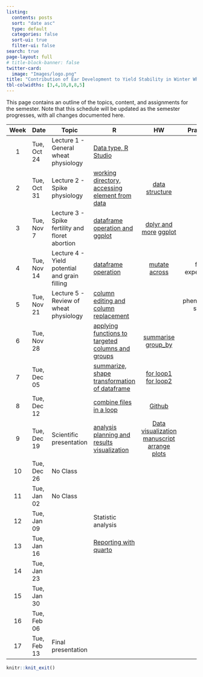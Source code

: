 ```yaml
---
listing:
  contents: posts
  sort: "date asc"
  type: default
  categories: false
  sort-ui: true
  filter-ui: false
search: true
page-layout: full
# title-block-banner: false
twitter-card:
  image: "Images/logo.png"
title: "Contribution of Ear Development to Yield Stability in Winter Wheat"
tbl-colwidths: [3,4,10,8,8,5]
---
```


This page contains an outline of the topics, content, and assignments for the semester. Note that this schedule will be updated as the semester progresses, with all changes documented here.

::: column-screen-inset-right
| Week | Date        | Topic                                           | R                                                                                 |                                                                          HW                                                                           |     Practical      |
|:----------:|------------|------------|---------------|:----------:|:----------:|
|  1   | Tue, Oct 24 | Lecture 1 - General wheat physiology            | [Data type, R Studio](/posts/Week1/index.html)                                    |                                                                                                                                                       |                    |
|  2   | Tue, Oct 31 | Lecture 2 - Spike physiology                    | [working directory, accessing element from data](/posts/Week2/index.html)         |                        [data structure](https://swcarpentry.github.io/r-novice-gapminder/04-data-structures-part1/index.html)                         |                    |
|  3   | Tue, Nov 7  | Lecture 3 - Spike fertility and floret abortion | [dataframe operation and ggplot](/posts/Week3/index.html)                         |                   [dplyr and more](https://r4ds.had.co.nz/transform.html) [ggplot](https://r4ds.had.co.nz/data-visualisation.html)                    |                    |
|  4   | Tue, Nov 14 | Lecture 4 - Yield potential and grain filling   | [dataframe operation](/posts/Week4/index.html)                                    |                [mutate](https://dplyr.tidyverse.org/reference/mutate.html) [across](https://dplyr.tidyverse.org/reference/across.html)                |  first experience  |
|  5   | Tue, Nov 21 | Lecture 5 - Review of wheat physiology          | [column editing and column replacement](/posts/Week5/index.html)                  |                                                                                                                                                       | phenotyping start! |
|  6   | Tue, Nov 28 |                                                 | [applying functions to targeted columns and groups](/posts/Week6/index.html)      |  [summarise](https://dplyr.tidyverse.org/reference/summarise.html) [group_by](https://dplyr.tidyverse.org/articles/grouping.html?q=filter#group_by)   |                    |
|  7   | Tue, Dec 05 |                                                 | [summarize, shape transformation of dataframe](/posts/Week7/index.html)           |                    [for loop1](https://statisticsglobe.com/for-loop-in-r) [for loop2](https://www.w3schools.com/r/r_for_loop.asp)                     |                    |
|  8   | Tue, Dec 12 |                                                 | [combine files in a loop](/posts/Week8/index.html)                                |                                      [Github](https://www.codecademy.com/article/what-is-git-and-github-desktop)                                      |                    |
|  9   | Tue, Dec 19 | Scientific presentation                         | [analysis planning and results visualization](/posts/Week9/index.html)            |          [Data visualization](https://www.data-to-viz.com/) [manuscript](https://academic.oup.com/jxb/article/72/11/3987/6157936?login=true) [arrange plots](http://www.sthda.com/english/articles/24-ggpubr-publication-ready-plots/81-ggplot2-easy-way-to-mix-multiple-graphs-on-the-same-page/)         |                    |
|  10  | Tue, Dec 26 | No Class                                        |                                                                                   |                                                                                                                                                       |                    |
|  11  | Tue, Jan 02 | No Class                                        |                                                                                   |                                                                                                                                                       |                    |
|  12  | Tue, Jan 09 |                                                 | Statistic analysis                                                                |  |                    |
|  13  | Tue, Jan 16 |                                                 | [Reporting with quarto ](https://ucsb-meds.github.io/creating-quarto-websites/) |                                                                                                                                                       |                    |
|  14  | Tue, Jan 23 |                                                 |                                                                                   |                                                                                                                                                       |                    |
|  15  | Tue, Jan 30 |                                                 |                                                                                   |                                                                                                                                                       |                    |
|  16  | Tue, Feb 06 |                                                 |                                                                                   |                                                                                                                                                       |                    |
|  17  | Tue, Feb 13 | Final presentation                              |                                                                                   |                                                                                                                                                       |                    |
:::

<!-- https://sta210-s22.github.io/website/project-tips-resources.html -->

```r
knitr::knit_exit()
```
